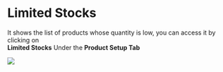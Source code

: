 # Limited Stocks

It shows the list of products whose quantity is low, you can access it by clicking on  
**Limited Stocks**  Under the **Product Setup Tab**

![](../pages/images/p9.png)